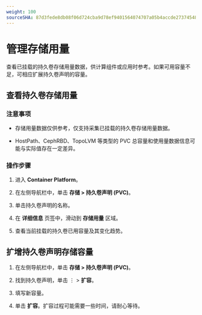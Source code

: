 ```yaml
---
weight: 100
sourceSHA: 87d3fede8db08f06d724cba9d78ef9401564074707a05b4accde27374548f488
---
```


# 管理存储用量

查看已挂载的持久卷存储用量数据，供计算组件或应用时参考。如果可用容量不足，可相应扩展持久卷声明的容量。

## 查看持久卷存储用量

### 注意事项

* 存储用量数据仅供参考，仅支持采集已挂载的持久卷存储用量数据。

* HostPath、CephRBD、TopoLVM 等类型的 PVC 总容量和使用量数据信息可能与实际值存在一定差异。

### 操作步骤

1. 进入 **Container Platform**。

2. 在左侧导航栏中，单击 **存储 > 持久卷声明 (PVC)**。

3. 单击持久卷声明的名称。

4. 在 **详细信息** 页签中，滑动到 **存储用量** 区域。

5. 查看当前挂载的持久卷已用容量及其变化趋势。

## 扩增持久卷声明存储容量

1. 在左侧导航栏中，单击 **存储 > 持久卷声明 (PVC)**。

2. 找到持久卷声明，单击 ⋮ > **扩容**。

3. 填写新容量。

4. 单击 **扩容**。扩容过程可能需要一些时间，请耐心等待。
